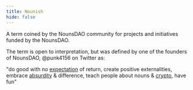 ```yaml
---
title: Nounish
hide: false
---
```


A term coined by the NounsDAO community for projects and initiatives funded by the NounsDAO.

The term is open to interpretation, but was defined by one of the founders of NounsDAO, @punk4156 on Twitter as:

"do good with no [expectation](https://www.urbandictionary.com/define.php?term=expectation) of return, create positive externalities, embrace [absurdity](https://www.urbandictionary.com/define.php?term=absurdity) & difference, teach people about nouns & [crypto](https://www.urbandictionary.com/define.php?term=crypto), have fun"
